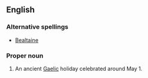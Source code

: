 ==English==
{{wikipedia}}
===Alternative spellings===
*[[Bealtaine]]

===Proper noun===
{{en-proper-noun}}

#An ancient [[Gaels|Gaelic]] holiday celebrated around May 1.